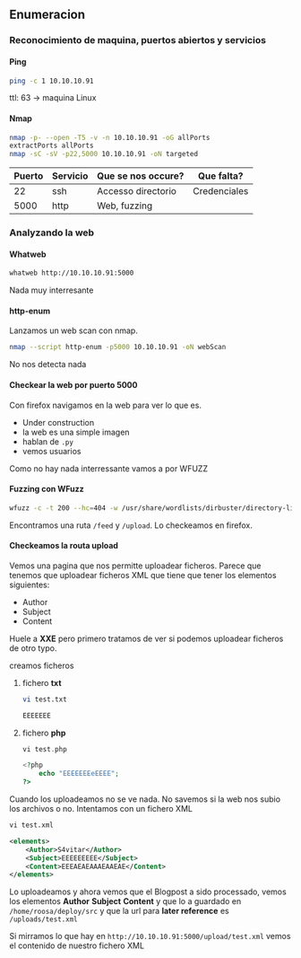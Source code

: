 ## Enumeracion {-}

### Reconocimiento de maquina, puertos abiertos y servicios {-} 

#### Ping {-}

```bash
ping -c 1 10.10.10.91
```
ttl: 63 -> maquina Linux

#### Nmap {-}

```bash
nmap -p- --open -T5 -v -n 10.10.10.91 -oG allPorts 
extractPorts allPorts
nmap -sC -sV -p22,5000 10.10.10.91 -oN targeted
```

| Puerto | Servicio | Que se nos occure? | Que falta?   |
| ------ | -------- | ------------------ | ------------ |
| 22     | ssh      | Accesso directorio | Credenciales |
| 5000   | http     | Web, fuzzing       |              |


### Analyzando la web {-}

#### Whatweb {-}

```bash
whatweb http://10.10.10.91:5000
```

Nada muy interresante

#### http-enum {-}

Lanzamos un web scan con nmap.

```bash
nmap --script http-enum -p5000 10.10.10.91 -oN webScan
```

No nos detecta nada

#### Checkear la web por puerto 5000 {-}

Con firefox navigamos en la web para ver lo que es. 

- Under construction
- la web es una simple imagen
- hablan de `.py`
- vemos usuarios

Como no hay nada interressante vamos a por WFUZZ

#### Fuzzing con WFuzz {-}

```bash
wfuzz -c -t 200 --hc=404 -w /usr/share/wordlists/dirbuster/directory-list-2.3-medium.txt http://10.10.10.91:5000/FUZZ
```

Encontramos una ruta `/feed` y `/upload`. Lo checkeamos en firefox. 

#### Checkeamos la routa upload {-}

Vemos una pagina que nos permitte uploadear ficheros. Parece que tenemos que uploadear ficheros XML que tiene que tener los elementos
siguientes:

- Author
- Subject
- Content

Huele a **XXE** pero primero tratamos de ver si podemos uploadear ficheros de otro typo.

creamos ficheros

1. fichero **txt**

    ```bash
    vi test.txt

    EEEEEEE
    ```

1. fichero **php**

    ```php
    vi test.php

    <?php
        echo "EEEEEEEeEEEE";
    ?>
    ```

Cuando los uploadeamos no se ve nada. No savemos si la web nos subio los archivos o no. Intentamos con un fichero XML

```xml
vi test.xml

<elements>
    <Author>S4vitar</Author>
    <Subject>EEEEEEEEE</Subject>
    <Content>EEEAEAEAAAEAAEAE</Content>
</elements>
```

Lo uploadeamos y ahora vemos que el Blogpost a sido processado, vemos los elementos **Author** **Subject** **Content** y que lo a guardado en
`/home/roosa/deploy/src` y que la url para **later reference** es `/uploads/test.xml`

Si mirramos lo que hay en `http://10.10.10.91:5000/upload/test.xml` vemos el contenido de nuestro fichero XML




